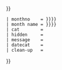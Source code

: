 <includeonly>{{每月清理分类/外核
 | type       = {{{type|}}}
 | name part  = {{每月清理分类/名称部分|{{PAGENAME}}}}
 | toc        = {{{toc|toc}}}
 | year       = {{{year|{{每月清理分类/年份|{{PAGENAME}}}}}}}
 | monthno    = {{{monthno|{{每月清理分类/月份|{{PAGENAME}}}}}}}
 | month name = {{{month name|{{每月清理分类/月份名称|{{PAGENAME}}}}}}}
 | cat        = {{{cat|}}}
 | hidden     = {{{hidden|y}}}
 | message    = {{{message|}}}
 | datecat    = {{{datecat|}}}
 | clean-up   = {{{clean-up|}}}
}}</includeonly><noinclude>
{{Documentation}}
<!-- PLEASE ADD CATEGORIES TO THE /doc SUBPAGE AND INTERWIKIS TO WIKIDATA, THANK YOU! -->
</noinclude>
